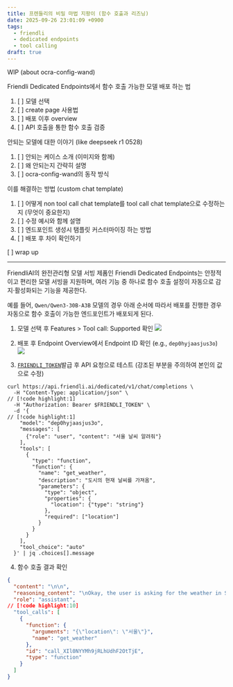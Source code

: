 ```yaml
---
title: 프렌들리의 비밀 마법 지팡이 (함수 호출과 리즈닝)
date: 2025-09-26 23:01:09 +0900
tags:
  - friendli
  - dedicated endpoints
  - tool calling
draft: true
---
```


WIP (about ocra-config-wand)

Friendli Dedicated Endpoints에서 함수 호출 가능한 모델 배포 하는 법

1. [ ] 모델 선택
2. [ ] create page 사용법
3. [ ] 배포 이후 overview
4. [ ] API 호출을 통한 함수 호출 검증

안되는 모델에 대한 이야기 (like deepseek r1 0528)

1. [ ] 안되는 케이스 소개 (이미지와 함께)
2. [ ] 왜 안되는지 간략히 설명
3. [ ] ocra-config-wand의 동작 방식

이를 해결하는 방법 (custom chat template)

1. [ ] 어떻게 non tool call chat template를 tool call chat template으로 수정하는지 (무엇이 중요한지)
2. [ ] 수정 예시와 함께 설명
3. [ ] 엔드포인트 생성시 탬플릿 커스터마이징 하는 방법
4. [ ] 배포 후 차이 확인하기

[ ] wrap up


-----

FriendliAI의 완전관리형 모델 서빙 제품인 Friendli Dedicated Endpoints는 안정적이고 편리한 모델 서빙을 지원하며, 여러 기능 중 하나로 함수 호출 설정이 자동으로 감지·활성화되는 기능을 제공한다.

예를 들어, `Qwen/Qwen3-30B-A3B` 모델의 경우 아래 순서에 따라서 배포를 진행한 경우 자동으로 함수 호출이 가능한 엔드포인트가 배포되게 된다.

1. 모델 선택 후 Features > Tool call: Supported 확인
![](./images/qwen3-native-toolcall.png)

2. 배포 후 Endpoint Overview에서 Endpoint ID 확인 (e.g., `dep0hyjaasjus3o`)
![](./images/native-endpoint-overview.png)

3. [`FRIENDLI_TOKEN`](https://friendli.ai/suite/setting/tokens)발급 후 API 요청으로 테스트 (강조된 부분을 주의하여 본인의 값으로 수정)
```text
curl https://api.friendli.ai/dedicated/v1/chat/completions \
  -H "Content-Type: application/json" \
// [!code highlight:1]
  -H "Authorization: Bearer $FRIENDLI_TOKEN" \
  -d '{
// [!code highlight:1]
    "model": "dep0hyjaasjus3o",
    "messages": [
      {"role": "user", "content": "서울 날씨 알려줘"}
    ],
    "tools": [
      {
        "type": "function",
        "function": {
          "name": "get_weather",
          "description": "도시의 현재 날씨를 가져옴",
          "parameters": {
            "type": "object",
            "properties": {
              "location": {"type": "string"}
            },
            "required": ["location"]
          }
        }
      }
    ],
    "tool_choice": "auto"
  }' | jq .choices[].message
```

4. 함수 호출 결과 확인
```json
{
  "content": "\n\n",
  "reasoning_content": "\nOkay, the user is asking for the weather in Seoul. Let me check the tools available. There's a function called get_weather that takes a location parameter. Since the user mentioned \"서울\" which is Seoul, I need to call that function with the location set to Seoul. I should make sure the arguments are correctly formatted in JSON. Alright, the required parameter is location, so I'll structure the tool call accordingly.\n",
  "role": "assistant",
// [!code highlight:10]
  "tool_calls": [
    {
      "function": {
        "arguments": "{\"location\": \"서울\"}",
        "name": "get_weather"
      },
      "id": "call_XIl0NYYMh9jRLhUdhF2OtTjE",
      "type": "function"
    }
  ]
}
```